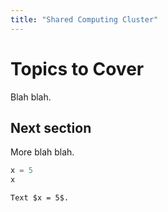 ```yaml
---
title: "Shared Computing Cluster"
---
```


# Topics to Cover

Blah blah.

## Next section

More blah blah.

```python
x = 5
x
```

```markdown
Text $x = 5$.
```

